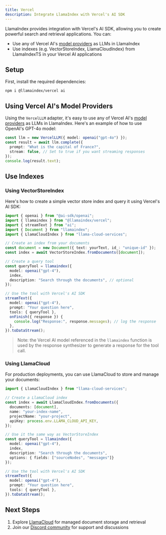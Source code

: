 ```yaml
---
title: Vercel
description: Integrate LlamaIndex with Vercel's AI SDK
---
```


LlamaIndex provides integration with Vercel's AI SDK, allowing you to create powerful search and retrieval applications. You can:
- Use any of Vercel AI's [model providers](https://sdk.vercel.ai/docs/foundations/providers-and-models) as LLMs in LlamaIndex
- Use indexes (e.g. VectorStoreIndex, LlamaCloudIndex) from LlamaIndexTS in your Vercel AI applications

## Setup

First, install the required dependencies:

```package-install
npm i @llamaindex/vercel ai
```

## Using Vercel AI's Model Providers 

Using the `VercelLLM` adapter, it's easy to use any of Vercel AI's [model providers](https://sdk.vercel.ai/docs/foundations/providers-and-models) as LLMs in LlamaIndex. Here's an example of how to use OpenAI's GPT-4o model:

```typescript
const llm = new VercelLLM({ model: openai("gpt-4o") });
const result = await llm.complete({
  prompt: "What is the capital of France?",
  stream: false, // Set to true if you want streaming responses
});
console.log(result.text);
```

## Use Indexes

### Using VectorStoreIndex

Here's how to create a simple vector store index and query it using Vercel's AI SDK:

```typescript
import { openai } from "@ai-sdk/openai";
import { llamaindex } from "@llamaindex/vercel";
import { streamText } from "ai";
import { Document } from "llamaindex";
import { LlamaCloudIndex } from "llama-cloud-services";

// Create an index from your documents
const document = new Document({ text: yourText, id_: "unique-id" });
const index = await VectorStoreIndex.fromDocuments([document]);

// Create a query tool
const queryTool = llamaindex({
  model: openai("gpt-4"),
  index,
  description: "Search through the documents", // optional
});

// Use the tool with Vercel's AI SDK
streamText({
  model: openai("gpt-4"),
  prompt: "Your question here",
  tools: { queryTool },
  onFinish({ response }) {
    console.log("Response:", response.messages); // log the response
  },
}).toDataStream();
```

> Note: the Vercel AI model referenced in the `llamaindex` function is used by the response synthesizer to generate a response for the tool call.

### Using LlamaCloud

For production deployments, you can use LlamaCloud to store and manage your documents:

```typescript
import { LlamaCloudIndex } from "llama-cloud-services";

// Create a LlamaCloud index
const index = await LlamaCloudIndex.fromDocuments({
  documents: [document],
  name: "your-index-name",
  projectName: "your-project",
  apiKey: process.env.LLAMA_CLOUD_API_KEY,
});

// Use it the same way as VectorStoreIndex
const queryTool = llamaindex({
  model: openai("gpt-4"),
  index,
  description: "Search through the documents",
  options: { fields: ["sourceNodes", "messages"]}
});

// Use the tool with Vercel's AI SDK
streamText({
  model: openai("gpt-4"),
  prompt: "Your question here",
  tools: { queryTool },
}).toDataStream();
```

## Next Steps

1. Explore [LlamaCloud](https://cloud.llamaindex.ai/) for managed document storage and retrieval
2. Join our [Discord community](https://discord.gg/dGcwcsnxhU) for support and discussions


